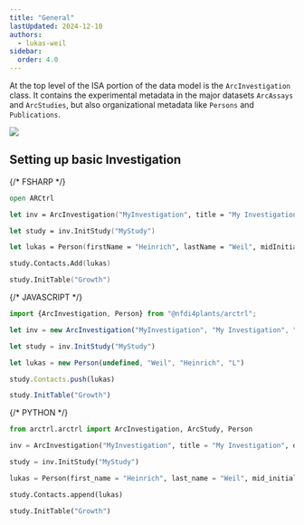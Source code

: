 ```yaml
---
title: "General"
lastUpdated: 2024-12-10
authors:
  - lukas-weil
sidebar:
  order: 4.0  
---
```





At the top level of the ISA portion of the data model is the `ArcInvestigation` class. 
It contains the experimental metadata in the major datasets `ArcAssays` and `ArcStudies`, but also organizational metadata like `Persons` and `Publications`.

![](@images/arctrl/isa-datamodel.svg)

## Setting up basic Investigation

<Tabs syncKey="pl">

{/* FSHARP */}
<TabItem label="FSharp" icon='seti:'>
```fsharp
open ARCtrl

let inv = ArcInvestigation("MyInvestigation", title = "My Investigation", description = "My Investigation Description")

let study = inv.InitStudy("MyStudy")

let lukas = Person(firstName = "Heinrich", lastName = "Weil", midInitials = "L")

study.Contacts.Add(lukas)

study.InitTable("Growth")
```
</TabItem>



{/* JAVASCRIPT */}
<TabItem label="JavaScript" icon='seti:javascript'>
```js
import {ArcInvestigation, Person} from "@nfdi4plants/arctrl";

let inv = new ArcInvestigation("MyInvestigation", "My Investigation", "My Investigation Description")

let study = inv.InitStudy("MyStudy")

let lukas = new Person(undefined, "Weil", "Heinrich", "L")

study.Contacts.push(lukas)

study.InitTable("Growth")
```
</TabItem>


{/* PYTHON */}
<TabItem label="Python" icon='seti:python'>
```py
from arctrl.arctrl import ArcInvestigation, ArcStudy, Person

inv = ArcInvestigation("MyInvestigation", title = "My Investigation", description = "My Investigation Description")

study = inv.InitStudy("MyStudy")

lukas = Person(first_name = "Heinrich", last_name = "Weil", mid_initials = "L")

study.Contacts.append(lukas)

study.InitTable("Growth")
```

</TabItem>
</Tabs>